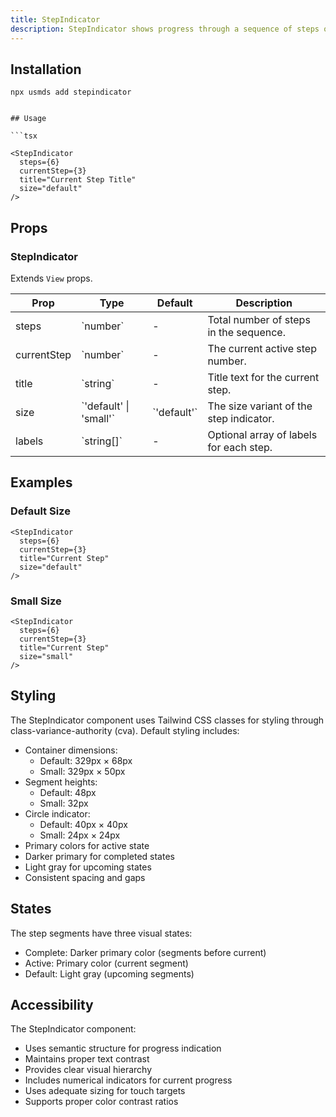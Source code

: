 ```yaml
---
title: StepIndicator
description: StepIndicator shows progress through a sequence of steps or stages in a process.
---
```


<DemoButton href="https://usmds-showcase.expo.app/components/stepindicator"/>

## Installation

```package-install
npx usmds add stepindicator


## Usage

```tsx

<StepIndicator
  steps={6}
  currentStep={3}
  title="Current Step Title"
  size="default"
/>
```

## Props

### StepIndicator

Extends `View` props.

<table>
  <thead>
    <tr>
      <th>Prop</th>
      <th>Type</th>
      <th>Default</th>
      <th>Description</th>
    </tr>
  </thead>
  <tbody>
    <tr>
      <td>steps</td>
      <td>`number`</td>
      <td>-</td>
      <td>Total number of steps in the sequence.</td>
    </tr>
    <tr>
      <td>currentStep</td>
      <td>`number`</td>
      <td>-</td>
      <td>The current active step number.</td>
    </tr>
    <tr>
      <td>title</td>
      <td>`string`</td>
      <td>-</td>
      <td>Title text for the current step.</td>
    </tr>
    <tr>
      <td>size</td>
      <td>`'default' | 'small'`</td>
      <td>`'default'`</td>
      <td>The size variant of the step indicator.</td>
    </tr>
    <tr>
      <td>labels</td>
      <td>`string[]`</td>
      <td>-</td>
      <td>Optional array of labels for each step.</td>
    </tr>
  </tbody>
</table>

## Examples

### Default Size

```tsx
<StepIndicator
  steps={6}
  currentStep={3}
  title="Current Step"
  size="default"
/>
```

### Small Size

```tsx
<StepIndicator
  steps={6}
  currentStep={3}
  title="Current Step"
  size="small"
/>
```

## Styling

The StepIndicator component uses Tailwind CSS classes for styling through class-variance-authority (cva). Default styling includes:

- Container dimensions:
  - Default: 329px × 68px
  - Small: 329px × 50px
- Segment heights:
  - Default: 48px
  - Small: 32px
- Circle indicator:
  - Default: 40px × 40px
  - Small: 24px × 24px
- Primary colors for active state
- Darker primary for completed states
- Light gray for upcoming states
- Consistent spacing and gaps

## States

The step segments have three visual states:
- Complete: Darker primary color (segments before current)
- Active: Primary color (current segment)
- Default: Light gray (upcoming segments)

## Accessibility

The StepIndicator component:
- Uses semantic structure for progress indication
- Maintains proper text contrast
- Provides clear visual hierarchy
- Includes numerical indicators for current progress
- Uses adequate sizing for touch targets
- Supports proper color contrast ratios